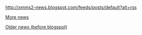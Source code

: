 <feed items=5 showdate="d F Y H:i (T)" showtitle=false newsformat=true>http://xmms2-news.blogspot.com/feeds/posts/default?alt=rss</feed>


[http://xmms2-news.blogspot.com/ More news]

[[Template:OLDNews|Older news (before blogspot)]]